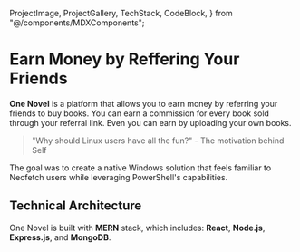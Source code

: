   ProjectImage,
  ProjectGallery,
  TechStack,
  CodeBlock,
} from "@/components/MDXComponents";

# Earn Money by Reffering Your Friends

**One Novel** is a platform that allows you to earn money by referring your friends to buy books.
You can earn a commission for every book sold through your referral link.
Even you can earn by uploading your own books.

> "Why should Linux users have all the fun?" - The motivation behind Self

The goal was to create a native Windows solution that feels familiar to Neofetch users while leveraging PowerShell's capabilities.

<ProjectImage
  src="/projects/onenovel.png"
  alt="Self system information display"
  caption="One Novel - Earn Money by Referring Your Friends"
  size="large"
/>

## Technical Architecture

One Novel is built with **MERN** stack, which includes: **React**, **Node.js**, **Express.js**, and **MongoDB**.
